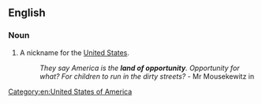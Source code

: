 ==English==

===Noun===
{{head|en|noun}}

# {{context|idiomatic}} A nickname for the [[United States]].
#: ''They say America is the '''land of opportunity'''. Opportunity for what? For children to run in the dirty streets?'' - Mr Mousekewitz in ''{{w|An American Tail: Fievel Goes West}}''

[[Category:en:United States of America]]